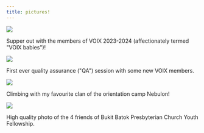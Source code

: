 ```yaml
---
title: pictures!
---
```


![](./galleryPicture1.jpeg)

Supper out with the members of VOIX 2023-2024 (affectionately termed "VOIX babies")!

![](./galleryPicture2.jpeg)

First ever quality assurance ("QA") session with some new VOIX members.

![](./galleryPicture3.jpeg)

Climbing with my favourite clan of the orientation camp Nebulon!

![](./galleryPicture4.jpeg)

High quality photo of the 4 friends of Bukit Batok Presbyterian Church Youth Fellowship.